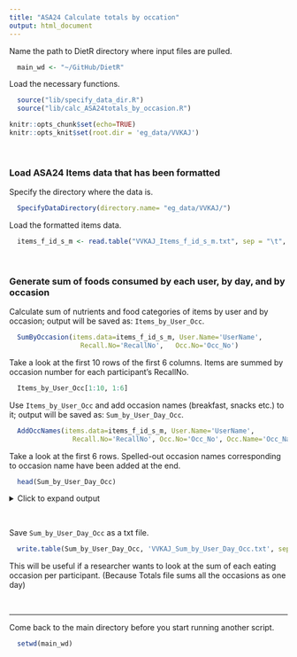 ```yaml
---
title: "ASA24 Calculate totals by occation"
output: html_document
---
```


Name the path to DietR directory where input files are pulled.
```r
  main_wd <- "~/GitHub/DietR"
```

Load the necessary functions.
```r
  source("lib/specify_data_dir.R")
  source("lib/calc_ASA24totals_by_occasion.R")
```

```r
knitr::opts_chunk$set(echo=TRUE)
knitr::opts_knit$set(root.dir = 'eg_data/VVKAJ')
```

<br>

### Load ASA24 Items data that has been formatted

Specify the directory where the data is.
```r
  SpecifyDataDirectory(directory.name= "eg_data/VVKAJ/")
```
<!-- [NOTE] SpecifyDataDirectory function is not executed by R markdown, but just showing  -->
<!--  the code so that this tutorial will have the same code as the R script.  -->

Load the formatted items data.
```r
  items_f_id_s_m <- read.table("VVKAJ_Items_f_id_s_m.txt", sep = "\t", header=T)
```

<br>

### Generate sum of foods consumed by each user, by day, and by occasion

Calculate sum of nutrients and food categories of items by user and by occasion; output will be saved as: `Items_by_User_Occ`.
```r
  SumByOccasion(items.data=items_f_id_s_m, User.Name='UserName', 
                  Recall.No='RecallNo',   Occ.No='Occ_No')
```

Take a look at the first 10 rows of the first 6 columns.
Items are summed by occasion number for each participant's RecallNo. 
```r
  Items_by_User_Occ[1:10, 1:6]
```

Use `Items_by_User_Occ` and add occasion names (breakfast, snacks etc.) to it; output will be saved as: `Sum_by_User_Day_Occ`.
```r
  AddOccNames(items.data=items_f_id_s_m, User.Name='UserName', 
                Recall.No='RecallNo', Occ.No='Occ_No', Occ.Name='Occ_Name'  )
```

Take a look at the first 6 rows. Spelled-out occasion names corresponding to occasion name have been added at the end.
```r
  head(Sum_by_User_Day_Occ)
```

<details>
  <summary>Click to expand output</summary>
```r
head(Sum_by_User_Day_Occ)
```
</details>

<br>

Save `Sum_by_User_Day_Occ` as a txt file.
```r
  write.table(Sum_by_User_Day_Occ, 'VVKAJ_Sum_by_User_Day_Occ.txt', sep="\t", row.names=F, quote=F)
```

This will be useful if a researcher wants to look at the sum of each eating occasion 
per participant. (Because Totals file sums all the occasions as one day)

<br>

---
  
Come back to the main directory before you start running another script.
```r
  setwd(main_wd)
```
  



